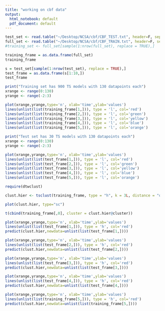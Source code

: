 ```yaml
---
title: "working on cbf data"
output:
  html_notebook: default
  pdf_document: default
---
```



```r
test_set <- read.table("~/Desktop/NCSA/cbf/CBF_TEST.txt", header=F, sep = "")
full_set <- read.table("~/Desktop/NCSA/cbf/CBF_TRAIN.txt", header=F, sep = "")
#training_set <- full_set[sample(1:nrow(full_set), replace = TRUE),]

training_frame = as.data.frame(full_set)
training_frame

s = test_set[sample(1:nrow(test_set), replace = TRUE),]
test_frame = as.data.frame(s[1:10,])
test_frame
```

```r
print("Training set has 900 TS models with 130 datapoints each")
xrange <- range(0:130)
yrange <- range(-2:3)

plot(xrange,yrange,type='n', xlab='time',ylab='values')
lines(unlist(list(training_frame[1,])), type = 'l', col='red')
lines(unlist(list(training_frame[2,])), type = 'l', col='green')
lines(unlist(list(training_frame[3,])), type = 'l', col='yellow')
lines(unlist(list(training_frame[4,])), type = 'l', col='blue')
lines(unlist(list(training_frame[5,])), type = 'l', col='orange')

```

```r
print("Test set has 30 TS models with 130 datapoints each")
xrange <- range(0:130)
yrange <- range(-2:3)

plot(xrange,yrange,type='n', xlab='time',ylab='values')
lines(unlist(list(test_frame[1,])), type = 'l', col='red')
lines(unlist(list(test_frame[2,])), type = 'l', col='green')
lines(unlist(list(test_frame[3,])), type = 'l', col='yellow')
lines(unlist(list(test_frame[4,])), type = 'l', col='blue')
lines(unlist(list(test_frame[5,])), type = 'l', col='orange')
```

```r
require(dtwclust)
```

```r
clust.hier <- tsclust(training_frame, type = "h", k = 3L, distance = "dtw2", trace=TRUE)

plot(clust.hier, type="sc")
```

```r
t(cbind(training_frame[,0], cluster = clust.hier@cluster))
```





```r
plot(xrange,yrange,type='n', xlab='time',ylab='values')
lines(unlist(list(test_frame[1,])), type = 'h', col='red')
predict(clust.hier,newdata=unlist(list(test_frame[1,])))
```

```r
plot(xrange,yrange,type='n', xlab='time',ylab='values')
lines(unlist(list(test_frame[2,])), type = 'h', col='red')
predict(clust.hier,newdata=unlist(list(test_frame[2,])))
```


```r
plot(xrange,yrange,type='n', xlab='time',ylab='values')
lines(unlist(list(test_frame[3,])), type = 'h', col='red')
predict(clust.hier,newdata=unlist(list(test_frame[3,])))
```

```r
plot(xrange,yrange,type='n', xlab='time',ylab='values')
lines(unlist(list(test_frame[4,])), type = 'h', col='red')
predict(clust.hier,newdata=unlist(list(test_frame[4,])))
```

```r
plot(xrange,yrange,type='n', xlab='time',ylab='values')
lines(unlist(list(training_frame[5,])), type = 'h', col='red')
predict(clust.hier,newdata=unlist(list(training_frame[5,])))
```